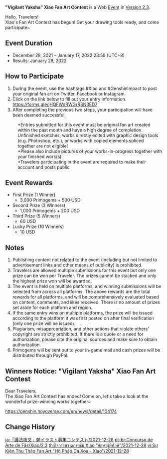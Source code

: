 {{Event
|name              = "Vigilant Yaksha" Xiao Fan Art Contest 2021-12-28
|image             = Vigilant Yaksha Xiao Fan Art Contest 2021-12-28.png
|type              = Web
|group             = Submission
|group2            = Fanart
|time_known        = yes
|time_start        = 2021-12-28 12:00:00
|time_start_offset = GMT+8
|time_end          = 2022-01-17 23:59:59
|time_end_offset   = GMT+8
|link              = https://genshin.hoyoverse.com/en/news/detail/18056
}}
'''"Vigilant Yaksha" Xiao Fan Art Contest''' is a Web [[Event]] in [[Version 2.3]].

Hello, Travelers!<br>
Xiao's Fan Art Contest has begun! Get your drawing tools ready, and come participate~

==Event Duration==
* December 28, 2021 – January 17, 2022 23:59 (UTC+8)
* Results: January 28, 2022

==How to Participate==
# During the event, use the hashtags #Xiao and #GenshinImpact to post your original fan art on Twitter, Facebook or Instagram.
# Click on the link below to fill out your entry information.<br>https://forms.gle/jHQFWdRWGrRSN3ED7
# After completing the previous two steps, your participation will have been deemed successful.
:<nowiki>*</nowiki>Entries submitted for this event must be original fan art created within the past month and have a high degree of completion. Unfinished sketches, works directly edited with graphic design tools (e.g. Photoshop, etc.), or works with copied elements spliced together are not eligible!
:<nowiki>*</nowiki>Please also include pictures of your works-in-progress together with your finished work(s).
:<nowiki>*</nowiki>Travelers participating in the event are required to make their account and posts public

==Event Rewards==
* First Prize (1 Winner)
** 3,000 Primogems + 500 USD
* Second Prize (3 Winners)
** 1,000 Primogems + 200 USD
* Third Prize (5 Winners)
** 60 USD
* Lucky Prize (10 Winners)
** 10 USD

==Notes==
# Publishing content not related to the event (including but not limited to advertisement links and other means of publicity) is prohibited.
# Travelers are allowed multiple submissions for this event but only one prize can be won per Traveler. The prizes cannot be stacked and only the highest prize won will be awarded.
# The event is held on multiple platforms, and winning submissions will be selected from across all platforms. The above rewards are the total rewards for all platforms, and will be comprehensively evaluated based on content, comments, and likes received. There is no amount of prizes set aside for each platform and region.
# If the same entry wins on multiple platforms, the prize will be issued according to the platform it was first posted on after final verification (only one prize will be issued).
# Plagiarism, misappropriation, and other actions that violate others' copyright are strictly prohibited. If there is a quote or a need for authorization, please cite the original sources.and make sure to obtain authorization.
# Primogems will be sent out to your in-game mail and cash prizes will be distributed through PayPal.

==Winners Notice: "Vigilant Yaksha" Xiao Fan Art Contest==
Dear Travelers,<br>The Xiao Fan Art Contest has ended! Come on, let's take a look at the wonderful prize-winning works together~

https://genshin.hoyoverse.com/en/news/detail/104174

==Change History==
{{Change History|2.3}}

[[ja:「護法夜叉」魈イラスト募集コンテスト/2021-12-28]]
[[pt-br:Concurso de Arte de Fãs/Xiao/2.3]]
[[th:กิจกรรมวาดภาพธีม Xiao "ยักษาผู้พิทักษ์"/2021-12-28]]
[[vi:Sự Kiện Thu Thập Fan Art "Hộ Pháp Dạ Xoa - Xiao"/2021-12-28]]